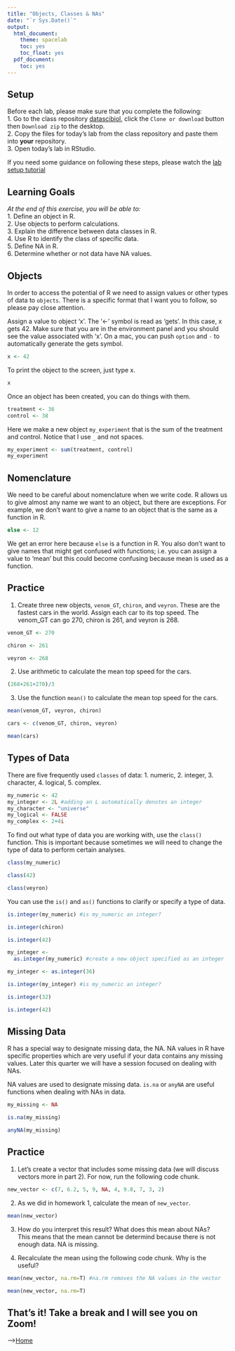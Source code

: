 ```yaml
---
title: "Objects, Classes & NAs"
date: "`r Sys.Date()`"
output:
  html_document:
    theme: spacelab
    toc: yes
    toc_float: yes
  pdf_document:
    toc: yes
---
```


## Setup
Before each lab, please make sure that you complete the following:  
1. Go to the class repository [datascibiol](https://github.com/jmledford3115/datascibiol), click the `Clone or download` button then `Download zip` to the desktop.  
2. Copy the files for today's lab from the class repository and paste them into **your** repository.  
3. Open today's lab in RStudio. 

If you need some guidance on following these steps, please watch the [lab setup tutorial](https://youtu.be/FJ7z6q5VAM8)  

## Learning Goals
*At the end of this exercise, you will be able to:*    
1. Define an object in R.  
2. Use objects to perform calculations.  
3. Explain the difference between data classes in R.  
4. Use R to identify the class of specific data.  
5. Define NA in R.  
6. Determine whether or not data have NA values.  

## Objects
In order to access the potential of R we need to assign values or other types of data to `objects`. There is a specific format that I want you to follow, so please pay close attention.  

Assign a value to object 'x'. The '<-' symbol is read as 'gets'. In this case, x gets 42. Make sure that you are in the environment panel and you should see the value associated with 'x'. On a mac, you can push `option` and `-` to automatically generate the gets symbol.  
```r
x <- 42
```

To print the object to the screen, just type x.  
```r
x
```

Once an object has been created, you can do things with them.  
```r
treatment <- 36
control <- 38
```

Here we make a new object `my_experiment` that is the sum of the treatment and control. Notice that I use `_` and not spaces.  
```r
my_experiment <- sum(treatment, control)
my_experiment
```

## Nomenclature
We need to be careful about nomenclature when we write code. R allows us to give almost any name we want to an object, but there are exceptions. For example, we don't want to give a name to an object that is the same as a function in R.  
```r
else <- 12
```

We get an error here because `else` is a function in R. You also don't want to give names that might get confused with functions; i.e. you can assign a value to 'mean' but this could become confusing because mean is used as a function.  

## Practice
1. Create three new objects, `venom_GT`, `chiron`, and `veyron`. These are the fastest cars in the world. Assign each car to its top speed. The venom_GT can go 270, chiron is 261, and veyron is 268.
```r
venom_GT <- 270
```
```r
chiron <- 261
```
```r
veyron <- 268
```

2. Use arithmetic to calculate the mean top speed for the cars.
```r
(268+261+270)/3
```

3. Use the function `mean()` to calculate the mean top speed for the cars.
```r
mean(venom_GT, veyron, chiron)
```
```r
cars <- c(venom_GT, chiron, veyron)
```
```r
mean(cars)
```

## Types of Data
There are five frequently used `classes` of data: 1. numeric, 2. integer, 3. character, 4. logical, 5. complex.
```r
my_numeric <- 42
my_integer <- 2L #adding an L automatically denotes an integer
my_character <- "universe"
my_logical <- FALSE
my_complex <- 2+4i
```

To find out what type of data you are working with, use the `class()` function. This is important because sometimes we will need to change the type of data to perform certain analyses.
```r
class(my_numeric)
```
```r
class(42)
```
```r
class(veyron)
```

You can use the `is()` and `as()` functions to clarify or specify a type of data.
```r
is.integer(my_numeric) #is my_numeric an integer?
```
```r
is.integer(chiron)
```
```r
is.integer(42)
```


```r
my_integer <- 
  as.integer(my_numeric) #create a new object specified as an integer
```

```r
my_integer <- as.integer(36)
```

```r
is.integer(my_integer) #is my_numeric an integer?
```

```r
is.integer(32)
```


```r
is.integer(42)
```

## Missing Data
R has a special way to designate missing data, the NA. NA values in R have specific properties which are very useful if your data contains any missing values. Later this quarter we will have a session focused on dealing with NAs.  

NA values are used to designate missing data. `is.na` or `anyNA` are useful functions when dealing with NAs in data. 
```r
my_missing <- NA
```

```r
is.na(my_missing)
```

```r
anyNA(my_missing)
```

## Practice  
1. Let's create a vector that includes some missing data (we will discuss vectors more in part 2). For now, run the following code chunk.  
```r
new_vector <- c(7, 6.2, 5, 9, NA, 4, 9.8, 7, 3, 2)
```

2. As we did in homework 1, calculate the mean of `new_vector`.
```r
mean(new_vector)
```

3. How do you interpret this result? What does this mean about NAs?  
This means that the mean cannot be determind because there is not enough data. NA is missing. 

4. Recalculate the mean using the following code chunk. Why is the useful?  
```r
mean(new_vector, na.rm=T) #na.rm removes the NA values in the vector
```
```r
mean(new_vector, na.rm=T)
```

## That's it! Take a break and I will see you on Zoom!  

-->[Home](https://jmledford3115.github.io/datascibiol/)  